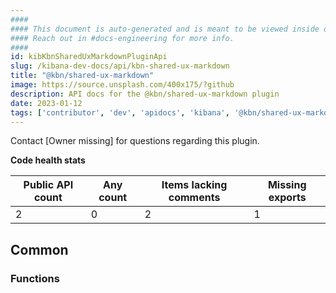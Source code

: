```yaml
---
####
#### This document is auto-generated and is meant to be viewed inside our experimental, new docs system.
#### Reach out in #docs-engineering for more info.
####
id: kibKbnSharedUxMarkdownPluginApi
slug: /kibana-dev-docs/api/kbn-shared-ux-markdown
title: "@kbn/shared-ux-markdown"
image: https://source.unsplash.com/400x175/?github
description: API docs for the @kbn/shared-ux-markdown plugin
date: 2023-01-12
tags: ['contributor', 'dev', 'apidocs', 'kibana', '@kbn/shared-ux-markdown']
---
```




Contact [Owner missing] for questions regarding this plugin.

**Code health stats**

| Public API count  | Any count | Items lacking comments | Missing exports |
|-------------------|-----------|------------------------|-----------------|
| 2 | 0 | 2 | 1 |

## Common

### Functions
<DocDefinitionList data={kbnSharedUxMarkdownObj.common.functions}/>

